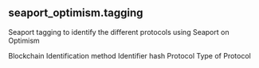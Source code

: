 ## seaport_optimism.tagging 
Seaport tagging to identify the different protocols using Seaport on Optimism 


<ParamField path="blockchain">
Blockchain
</ParamField>
<ParamField path="tagging_method">
Identification method
</ParamField>
<ParamField path="identifier">
Identifier hash
</ParamField>
<ParamField path="protocol">
Protocol
</ParamField>
<ParamField path="protocol_type">
Type of Protocol
</ParamField>
